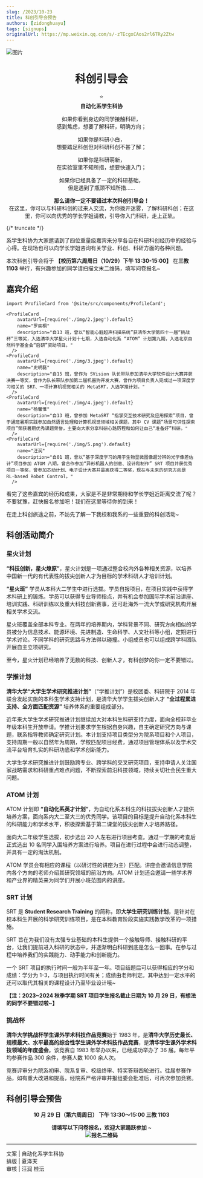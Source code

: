 ```yaml
---
slug: /2023/10-23
title: 科创引导会预告
authors: [zidonghuayu]
tags: [signups]
originalUrl: https://mp.weixin.qq.com/s/-zTEcgxCAos2rl6TRy2Ztw
---
```


![图片](img/1.png)

<center>
<h1>科创引导会</h1>
<div>⭐</div>
<strong>自动化系学生科协</strong>

如果你看到身边的同学接触科研，  
感到焦虑，想要了解科研，明确方向；

如果你是科研小白，  
想要踏足科创但对科研科创不甚了解；

如果你是科研萌新，  
在实验室里不知所措，想要快速入门；

如果你已经具备了一定的科研基础，  
但是遇到了瓶颈不知所措……

**那么请你一定不要错过本次科创引导会！**  
在这里，你可以与科研科创的过来人交流，为你拨开迷雾，了解科研科创；在这里，你可以向优秀的学长学姐请教，引导你入门科研，走上正轨。
</center>

{/* truncate */}

系学生科协为大家邀请到了四位重量级嘉宾来分享各自在科研科创经历中的经验与心得。在现场也可以向学长学姐咨询有关学业、科创、科研方面的各种问题。

本次科创引导会将于 **【校历第六周周日（10/29）下午 13:30-15:00】** 在**三教 1103** 举行，有兴趣参加的同学请扫描文末二维码，填写问卷报名~

## 嘉宾介绍

```mdx-code-block
import ProfileCard from '@site/src/components/ProfileCard';

<ProfileCard
    avatarUrl={require('./img/2.jpeg').default}
    name="罗奕桐"
    description="自13 班，曾以“智能心脏超声扫描系统”获清华大学第四十一届“挑战杯”三等奖，入选清华大学星火计划十七期，入选自动化系 “ATOM” 计划第九期，入选北京自然科学基金会“启研”资助项目。"
  />
<ProfileCard
    avatarUrl={require('./img/3.jpeg').default}
    name="史明磊"
    description="自15 班，曾作为 SVision 队长带队参加清华大学软件设计大赛并获决赛一等奖，曾作为队长带队参加第二届机器狗开发大赛，曾作为项目负责人完成过一项深度学习相关的 SRT、一项计算机视觉相关的 MetaSRT，入选学推计划。"
  />
<ProfileCard
    avatarUrl={require('./img/4.jpeg').default}
    name="杨馨惟"
    description="自13 班，曾参加 MetaSRT “指掌交互技术研究及应用探索”项目，曾于通班暑期实践参加自然语言处理和计算机视觉领域相关课题，其中 CV 课题“场景可供性探索项目”荣获暑期优秀课题荣誉，主要向大家分享科研心路历程和如何让自己“准备好”科研。"
  />
<ProfileCard
    avatarUrl={require('./img/5.png').default}
    name="汪润"
    description="自01 班，曾以“基于深度学习的用于生物显微图像超分辨的光学像差估计”项目参加 ATOM 八期，曾合作参加“异形机器人的创意、设计和制作” SRT 项目并获优秀项目一等奖，曾参加芯动计划、电子设计大赛并最高获得二等奖，现在与未来的研究方向是 RL-based Robot Control。"
  />
```

看完了这些嘉宾的经历和成果，大家是不是非常期待和学长学姐近距离交流了呢？不要犹豫，赶快报名参加吧！我们在这里等待你的到来！

在走上科创旅途之前，不妨先了解一下我校和我系的一些重要的科创活动~

## 科创活动简介

### 星火计划

**“科技创新，星火燎原”**，星火计划是一项通过整合校内外各种相关资源，以培养中国新一代的有代表性的拔尖创新人才为目标的学术科研人才培训计划。

**“星火班”** 学员从本科大二学生中进行选拔。学员自报项目，在项目实践中获得学术科研上的锻炼。学员可以获得专业导师指点，并有机会参加国际学术前沿讲座、培训实践、科研训练以及重大科技创新赛事，还可赴海外一流大学或研究机构开展相关学术交流。

星火班覆盖全部本科专业。在两年的培养期内，学科背景不同、研究方向相似的学员被分为信息技术、能源环境、先进制造、生命科学、人文社科等小组，定期进行学术讨论。不同学科的研究思路与方法得以碰撞。小组成员也可以组成跨学科团队开展自主立项研究。

至今，星火计划已经培养了无数的科技、创新人才，有科创梦的你一定不要错过。

### 学推计划

**清华大学“大学生学术研究推进计划”**（“学推计划”）是校团委、科研院于 2014 年联合发起实施的本科生学术支持计划，是清华大学学生拔尖创新人才 **“全过程累进支持、全方面匹配资源”** 培养体系的重要组成部分。

近年来大学生学术研究推进计划继续加大对本科生科研支持力度，面向全校非毕业年级本科生开放申请。学推计划要求学生根据自身兴趣，自主确定研究方向与课题，联系指导教师确定研究计划。本计划支持项目类型分为院系项目和个人项目，支持周期一般以自然年为周期，学校匹配项目经费，通过项目管理体系以及学术交流平台培育扎实的科研功底和学术创新能力。

大学生学术研究推进计划鼓励跨专业、跨学科的交叉研究项目，支持申请人关注国家战略需求和科研重点难点问题，不断探索前沿科技领域，持续关切社会民生重大问题。

### ATOM 计划

ATOM 计划即 **“自动化系英才计划”**，为自动化系本科生的科技拔尖创新人才提供培养方案，面向系内大二至大三的优秀同学。该项目的目标是提升自动化系本科生的科研能力和学术水平，积极探索基于第二课堂的拔尖创新人才培养路径。

面向大二年级学生选拔，初步选出 20 人左右进行项目考查。通过一学期的考查后正式选出 10 名同学入围培养方案进行培养。项目在进行过程中会进行动态调整，并具有一定的淘汰机制。

ATOM 学员会有相应的课程（以研讨性的讲座为主）匹配。讲座会邀请信息学院内各个方向的老师介绍其研究领域的前沿方向。ATOM 计划还会邀请一些学术界和产业界的精英来为同学们开展小班范围内的讲座。

### SRT 计划

SRT 是 **Student Research Training** 的简称，即**大学生研究训练计划**，是针对在校本科生开展的科学研究训练项目，是在本科教育阶段实施实践教学改革的一项措施。

SRT 旨在为我们没有太强专业基础的本科生提供一个接触导师、接触科研的平台，让我们提前进入科研的状态中，并逐渐明白科研到底是怎么一回事。在参与过程中培养我们的实践能力、动手能力和创新能力。

一个 SRT 项目的执行时间一般为半年至一年。项目结题后可以获得相应的学分和成绩：学分为 1-3，与项目执行时间有关；成绩由老师判定。其中达到一定水平的还可以取代其相关的课程设计乃至毕业设计哦~

**【注：2023\~2024 秋季学期 SRT 项目学生报名截止日期为 10 月 29 日，有想法的同学不要错过啦\~】**

### 挑战杯

**清华大学挑战杯学生课外学术科技作品竞赛**始于 1983 年，是**清华大学历史最长、规模最大、水平最高的综合性学生课外学术科技作品竞赛**，是**清华学生课外学术科技领域的年度盛会**。该竞赛自 1983 年举办以来，已经成功举办了 36 届。每年平均参赛作品 300 余件，参赛人数 1000 余人次。

竞赛评审分为院系初审、院系复审、校级终审、特奖答辩四轮进行。往届参赛作品，如有重大改进和提高，经院系严格评审并报组委会批准后，可再次参加竞赛。

## 科创引导会预告

<center><strong>
10 月 29 日（第六周周日）  
下午 13:30～15:00  
三教 1103

请填写以下问卷报名，欢迎大家踊跃参加 ~  
![报名二维码](img/6.jpeg)
</strong></center>

---

文案 | 自动化系学生科协  
排版 | 夏泽天  
审核 | 汪润 桂沄
